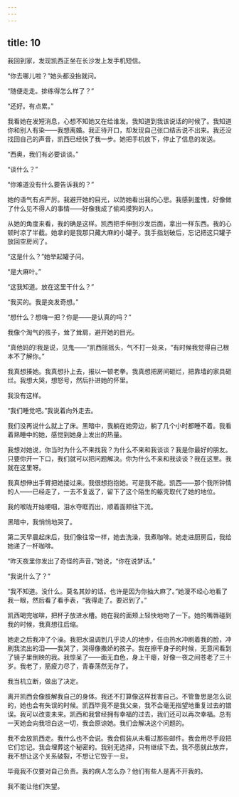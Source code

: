 ```yaml
---
---
---
```

title: 10
---




我回到家，发现凯西正坐在长沙发上发手机短信。

“你去哪儿啦？”她头都没抬就问。

“随便走走。排练得怎么样了？”

“还好。有点累。”

我看她在发短消息，心想不知她又在给谁发。我知道到我该说话的时候了。我知道你和别人有染——我想离婚。我正待开口，却发现自己张口结舌说不出来。我还没找回自己的声音，凯西已经快了我一步。她把手机放下，停止了信息的发送。

“西奥，我们有必要谈谈。”

“谈什么？”

“你难道没有什么要告诉我的？”

她的语气有点严厉。我避开她的目光，以防她看出我的心思。我感到羞愧，好像做了什么见不得人的事情——好像我成了偷鸡摸狗的人。

从她的角度来看，我的确是这样。凯西把手伸到沙发后面，拿出一样东西。我的心顿时凉了半截。她拿的是我那只藏大麻的小罐子。我手指划破后，忘记把这只罐子放回空房间了。

“这是什么？”她举起罐子问。

“是大麻叶。”

“这我知道。放在这里干什么？”

“我买的。我是突发奇想。”

“想什么？想嗨一把？你是——是认真的吗？”

我像个淘气的孩子，耸了耸肩，避开她的目光。

“真他妈的!我是说，见鬼——”凯西摇摇头，气不打一处来，“有时候我觉得自己根本不了解你。”

我真想揍她。我真想扑上去，报以一顿老拳。我真想把房间砸烂，把靠墙的家具砸烂。我想大哭，想怒号，然后扑进她的怀里。

我没有这样。

“我们睡觉吧。”我说着向外走去。

我们没再说什么就上了床。黑暗中，我躺在她旁边，躺了几个小时都睡不着。我看着熟睡中的她，感觉到她身上发出的热量。

我想对她说，你当时为什么不来找我？为什么不来和我谈谈？我是你最好的朋友。只要你开一下口，我们就可以把问题解决。你为什么不来和我谈谈？我在这里。我就在这里呀。

我真想伸出手臂把她搂过来。我很想抱抱她。可是我不能。凯西——那个我所钟情的人——已经走了，一去不复返了，留下了这个陌生的躯壳取代了她的地位。

我的喉咙开始哽咽，泪水夺眶而出，顺着面颊往下流。

黑暗中，我悄悄地哭了。

第二天早晨起床后，我们像往常一样，她去洗澡，我煮咖啡。她走进厨房后，我给她递了一杯咖啡。

“昨天夜里你发出了奇怪的声音，”她说，“你在说梦话。”

“我说什么了？”

“我不知道。没什么。莫名其妙的话。也许是因为你抽大麻了。”她漫不经心地看了我一眼，然后看了看手表，“我得走了。要迟到了。”

凯西喝完咖啡，把杯子放进水槽。她在我的面颊上轻快地吻了一下。她的嘴唇碰到我的时候，我真想往后缩。

她走之后我冲了个澡。我把水温调到几乎烫人的地步，任由热水冲刷着我的脸，冲刷我流出的泪——我哭了，哭得像撒娇的孩子。我在擦干身子的时候，无意间看到了镜子里倒映的我。我惊呆了——面无血色，身上干瘪，好像一夜之间苍老了三十岁。我老了，筋疲力尽了，青春荡然无存了。

我当机立断，做出了决定。

离开凯西会像肢解我自己的身体。我还不打算像这样戕害自己。不管鲁思是怎么说的，她也会有失误的时候。凯西毕竟不是我父亲，我不会毫无指望地重复过去的错误。我可以改变未来。凯西和我曾经拥有幸福的过去，我们还可以再次幸福。总有一天她会向我坦白这一切，我会原谅她。我们会解决这个问题的。

我不会放凯西走。我什么也不会说。我会假装从未看过那些邮件。我会用尽手段把它们忘记。我会埋葬这个秘密的。我别无选择，只有继续下去。我不愿就此放弃，我不想让这个关系破裂，不想让它毁于一旦。

毕竟我不仅要对自己负责。我的病人怎么办？他们有些人是离不开我的。

我不能让他们失望。